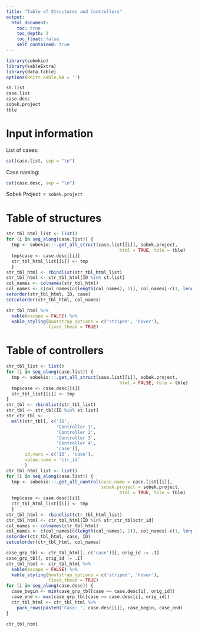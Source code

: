 ---
title: "Table of Structures and Controllers"
output: 
  html_document:
    toc: true
    toc_depth: 3
    toc_float: false
    self_contained: true
---

```{r setup, message=FALSE, warning=FALSE, include=FALSE}
library(sobekio)
library(kableExtra)
library(data.table)
options(knitr.kable.NA = '')
```

```{r message=FALSE, warning=FALSE, include=FALSE}
st.list
case.list
case.desc
sobek.project
tble
```


<script>
$(document).ready(function(){
    $('[data-toggle="popover"]').popover(); 
});
</script>

# Input information

List of cases:

```{r echo=FALSE, message=TRUE, warning=TRUE}
cat(case.list, sep = "\n")
```

Case naming:

```{r echo=FALSE, message=TRUE, warning=TRUE}
cat(case.desc, sep = "\n")
```

Sobek Project: `r sobek.project`

# Table of structures

```{r str.tbl, message=TRUE, warning=TRUE, include=FALSE}
str_tbl_html_list <- list()
for (i in seq_along(case.list)) {
  tmp <- sobekio:::.get_all_struct(case.list[[i]], sobek.project,
                                           html = TRUE, tble = tble)
  tmp$case <- case.desc[[i]]
  str_tbl_html_list[[i]] <- tmp
  }
str_tbl_html <- rbindlist(str_tbl_html_list)
str_tbl_html <- str_tbl_html[ID %in% st.list]
col_names <- colnames(str_tbl_html)
col_names <- c(col_names[c(length(col_names), 1)], col_names[-c(1, length(col_names))])
setorder(str_tbl_html, ID, case)
setcolorder(str_tbl_html, col_names)
```

```{r str.tbl.html, echo=FALSE, message=TRUE, warning=TRUE}
str_tbl_html %>%
  kable(escape = FALSE) %>%
  kable_styling(bootstrap_options = c('striped', 'hover'),
                fixed_thead = TRUE)
```

# Table of controllers

```{r ctr.tbl, message=TRUE, warning=TRUE, include=FALSE}
str_tbl_list <- list()
for (i in seq_along(case.list)) {
  tmp <- sobekio:::.get_all_struct(case.list[[i]], sobek.project,
                                           html = FALSE, tble = tble)
  tmp$case <- case.desc[[i]]
  str_tbl_list[[i]] <- tmp
}
str_tbl <- rbindlist(str_tbl_list)
str_tbl <- str_tbl[ID %in% st.list]
str_ctr_tbl <-
  melt(str_tbl[, c('ID',
                   'Controller 1',
                   'Controller 2',
                   'Controller 3',
                   'Controller 4',
                   'case')],
       id.vars = c('ID', 'case'),
       value.name = 'ctr_id'
       )
ctr_tbl_html_list <- list()
for (i in seq_along(case.list)) {
  tmp <- sobekio:::.get_all_control(case.name = case.list[[i]], 
                                    sobek.project = sobek.project,
                                           html = TRUE, tble = tble)
  tmp$case <- case.desc[[i]]
  ctr_tbl_html_list[[i]] <- tmp
  }
ctr_tbl_html <- rbindlist(ctr_tbl_html_list)
ctr_tbl_html <- ctr_tbl_html[ID %in% str_ctr_tbl$ctr_id]
col_names <- colnames(ctr_tbl_html)
col_names <- c(col_names[c(length(col_names), 1)], col_names[-c(1, length(col_names))])
setorder(ctr_tbl_html, case, ID)
setcolorder(ctr_tbl_html, col_names)
```

```{r ctr.tbl.html, echo=FALSE, message=TRUE, warning=TRUE}
case_grp_tbl <- ctr_tbl_html[, c('case')][, orig_id := .I]
case_grp_tbl[, orig_id := .I]
ctr_tbl_html <- ctr_tbl_html %>%
  kable(escape = FALSE) %>%
  kable_styling(bootstrap_options = c('striped', 'hover'),
                fixed_thead = TRUE)
for (i in seq_along(case.desc)) {
  case_begin <- min(case_grp_tbl[case == case.desc[i], orig_id])
  case_end <- max(case_grp_tbl[case == case.desc[i], orig_id])
  ctr_tbl_html <- ctr_tbl_html %>%
    pack_rows(paste0('Case: ', case.desc[i]), case_begin, case_end)
}

ctr_tbl_html
```
